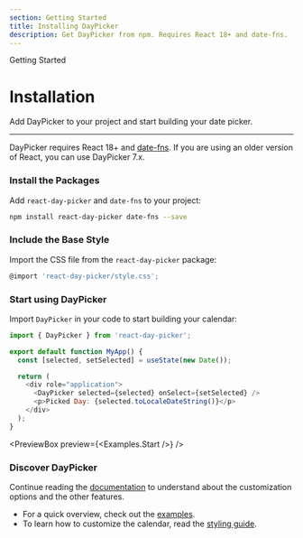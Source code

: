 ```yaml
---
section: Getting Started
title: Installing DayPicker
description: Get DayPicker from npm. Requires React 18+ and date-fns.
---
```


<SectionTitle>Getting Started</SectionTitle>

# Installation

<Description>
  Add DayPicker to your project and start building your date picker.
</Description>

---

DayPicker requires React 18+ and [date-fns](http://date-fns.org/). If you are using an older version of React, you can use DayPicker 7.x.

<Steps>

### Install the Packages

Add `react-day-picker` and `date-fns` to your project:

```bash
npm install react-day-picker date-fns --save
```

### Include the Base Style

Import the CSS file from the `react-day-picker` package:

```js title="global.css"
@import 'react-day-picker/style.css';
```

### Start using DayPicker

Import `DayPicker` in your code to start building your calendar:

```js
import { DayPicker } from 'react-day-picker';

export default function MyApp() {
  const [selected, setSelected] = useState(new Date());

  return (
    <div role="application">
      <DayPicker selected={selected} onSelect={setSelected} />
      <p>Picked Day: {selected.toLocaleDateString()}</p>
    </div>
  );
}
```

<PreviewBox preview={<Examples.Start />} />

### Discover DayPicker

Continue reading the [documentation](/docs/navigation) to understand about the customization options and the other features.

- For a quick overview, check out the [examples](/docs/examples).
- To learn how to customize the calendar, read the [styling guide](/docs/styling).

</Steps>
